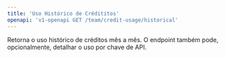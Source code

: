 ```yaml
---
title: 'Uso Histórico de Crédititos'
openapi: 'v1-openapi GET /team/credit-usage/historical'
---
```


Retorna o uso histórico de créditos mês a mês. O endpoint também pode, opcionalmente, detalhar o uso por chave de API.